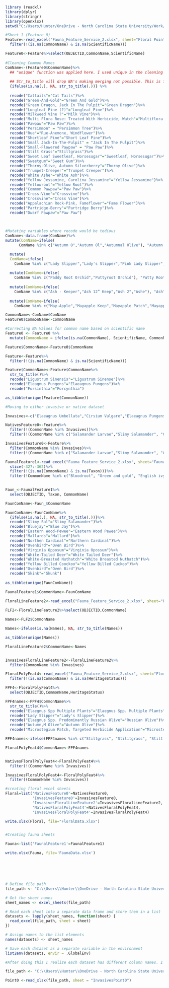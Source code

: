 ```{r}
library (readxl)
library(dplyr)
library(stringr)
library(openxlsx)
setwd("C:/Users/Hunter/OneDrive - North Carolina State University/Work/Third Project")
```


```{r}
#Sheet 1 (Feature_0)
Feature<-read_excel("Fauna_Feature_Service_2.xlsx", sheet="Floral Point Feature_0",col_names=TRUE)%>%
  filter(!(is.na(CommonName) & is.na(ScientificName)))

Feature0<-Feature%>%select(OBJECTID,CommonName,ScientificName)
  
#Cleaning Common Names 
ComName<-(Feature0$CommonName)%>%
  ## "unique" function was applied here. I used unique in the cleaning portion now i will remove it to get every value so i can put the cleaned column back into the dataset
  
  ## Str_to_title will drop NA's making merging not possible. This is fixed by applying {}
  {ifelse(is.na(.), NA, str_to_title(.))} %>% 
  
  recode("Cattails"="Cat Tails")%>%
  recode("Green-And-Gold"="Green And Gold")%>%
  recode("Green Dragon, Jack In The Pulpit"="Green Dragon")%>%
  recode("Longleaf Pine (?)"="Longleaf Pine")%>%
  recode("Milkweed Vine ?"="Milk Vine")%>%
  recode("Multi Flora Rose: Treated With Herbicide, Watch"="Multiflora Rose")%>%
  recode("Pawpaw"="Paw Paw")%>%
  recode("Persimmon" = "Persimmon Tree")%>%
  recode("Rue"="Rue-Anemone, Windflower")%>%
  recode("Shortleaf Pine"="Short Leaf Pine")%>%
  recode("Small Jack-In-The-Pulpit" = "Jack In The Pulpit")%>%
  recode("Small-Flowered Pawpaw" = "Paw Paw")%>%
  recode("Stilt Grass"="Stiltgrass")%>%
  recode("Sweet Leaf Sweetleaf, Horsesugar"="Sweetleaf, Horsesugar")%>%
  recode("Sweetgum"="Sweet Gum")%>%
  recode("Thorny-Olive, Autumn Silverberry"="Thorny Olive")%>%
  recode("Trumpet-Creeper"="Trumpet Creeper")%>%
  recode("White Ashe"="White Ash")%>%
  recode("Yellow Jessamine, Carolina Jessamine"="Yellow Jessamine")%>%
  recode("Yellowroot"="Yellow Root")%>%
  recode("Common Pawpaw"="Paw Paw")%>%
  recode("Cross-Vine"="Crossvine")%>%
  recode("Crossvine"="Cross Vine")%>%
  recode("Appalachian Rock-Pink, Fameflower"="Fame Flower")%>%
  recode("Partridge-Berry"="Partridge Berry")%>%
  recode("Dwarf Pawpaw"="Paw Paw")
  

  
#Mutating variables where recode would be tedious
ComName<-data.frame(ComName)%>%
mutate(ComName=ifelse(
      ComName %in% c("Autumn O","Autumn Ol","Autumnal Olive"), "Autumn Olive",ComName))%>% 

  mutate(
  ComName=ifelse(
    ComName %in% c("Lady Slipper","Lady's Slipper","Pink Lady Slipper","Pink Lady Slipper Orchid","Pink Lady Slippers","Pink Ladyslipper Orchid"), "Pink Lady's Slipper", ComName))%>%
  
  mutate(ComName=ifelse(
    ComName %in% c("Paddy Root Orchid","Puttyroot Orchid"), "Putty Root Orchid", ComName))%>%
  
  mutate(ComName=ifelse(
    ComName %in% c("Ash - Keeper","Ash 12” Keep","Ash 2","Ashe"), "Ash", ComName))%>%
  
  mutate(ComName=ifelse(
    ComName %in% c("May-Apple","Mayapple Keep","Mayapple Patch","Mayapple"), "May Apple", ComName))

CommonName<-ComName$ComName
Feature0$CommonName<-CommonName

#Correcting NA Values for common name based on scientific name
Feature0 <- Feature0 %>%
  mutate(CommonName = ifelse(is.na(CommonName), ScientificName, CommonName))

Feature$CommonName<-Feature0$CommonName

Feature<-Feature%>%
  filter(!(is.na(CommonName) & is.na(ScientificName)))

Feature$CommonName<-Feature$CommonName%>%
  str_to_title()%>%
  recode("Ligustrum Sinensis"="Ligustrum Sinense")%>%
  recode("Eleagnus Pungens"="Elaeagnus Pungens")%>%
  recode("Forsinthia"="Forcynthia")

as_tibble(unique(Feature$CommonName))

#Moving to either invasive or native dataset

Invasives<-c("Elaeagnus Umbellata","Cirsium Vulgare","Elaeagnus Pungens","Artemisia Vulgaris","Mahonia","Ligustrum Sinense","Rosa Multiflora","Ligustrum Japonicum","Wisteria Floribunda","Hydrocotyle Sibthorpioides","Microstegium","Hedera Helix","Mugwort","Albizia","Ailanthus Altissima","Chinese Holly","Parrots Feather","Musk Thistle","Kudzu","Japanese Honeysuckle","Chinese Privet","White Mulberry","Chinese Mahonia","Physostegia Virginiana","English Ivy","Autumn Olive","Wisteria","Russian Olive","Forsinthia","Cryptomeria Japonica","Japanese Holly","Creeping Jenny","Ground Olive","Rununnculus","Indian Strawberry","Mondo Grass","Privet","Japanese Hawksbeard","Stiltgrass","Golden Bamboo","Elaegnus Spp. Multiple Plants","Thorny Olive","Bicolor Lespedeza","Lonicera Maackii","Lonicera Japonicum","Mimosa", "Ground Ivy", "Johnson Grass", "Trifoliolate Orange","Multiflora Rose","Red Tipped Photina")

NativesFeature0<-Feature%>%
  filter(!(CommonName %in% Invasives))%>%
  filter(!(CommonName %in% c("Salamander Larvae","Slimy Salamander", "Chipping Sparrow","Green Tree Frog")))

InvasivesFeature0<-Feature%>%
  filter(CommonName %in% Invasives)%>%
  filter(!(CommonName %in% c("Salamander Larvae","Slimy Salamander", "Chipping Sparrow","Green Tree Frog")))

```


```{r}
FaunalFeature1<-read_excel("Fauna_Feature_Service_2.xlsx", sheet="Faunal Point Feature_1",col_names=TRUE)%>%
  slice(-327:-362)%>%
  filter(!(is.na(CommonName) & is.na(Taxon)))%>%
  filter(!CommonName %in% c("Bloodroot", "Green and gold", "English ivy","Green Ash","Sensitive fern"))

    
Faun_<-FaunalFeature1%>%
  select(OBJECTID, Taxon, CommonName)

FaunComName<-Faun_$CommonName

FaunComName<-FaunComName%>%
  {ifelse(is.na(.), NA, str_to_title(.))}%>%
  recode("Slimy Sal"="Slimy Salamander")%>%
  recode("Bluejay"="Blue Jay")%>%
  recode("Eastern Wood-Pewee"="Eastern Wood Pewee")%>%
  recode("Mallards"="Mallard")%>%
  recode("Northen Cardinal"="Northern Cardinal")%>%
  recode("Ovenbird"="Oven Bird")%>%
  recode("Virginia Opposum"="Virginia Opossum")%>%
  recode("White-Tailed Deer"="White Tailed Deer")%>%
  recode("White-Breasted Nuthatch"="White Breasted Nuthatch")%>%
  recode("Yellow Billed Coockoo"="Yellow Billed Cuckoo")%>%
  recode("Ovenbird"="Oven Bird")%>%
  recode("Skink"="Skunk")
  
as_tibble(unique(FaunComName))

FaunalFeature1$CommonName<-FaunComName
```


```{r}
FloralLineFeature2<-read_excel("Fauna_Feature_Service_2.xlsx", sheet="Floral Line Feature_2",col_names=TRUE)
  
FLF2<-FloralLineFeature2%>%select(OBJECTID,CommonName)

Names<-FLF2$CommonName

Names<-ifelse(is.na(Names), NA, str_to_title(Names))

as_tibble(unique(Names))

FloralLineFeature2$CommonName<-Names


InvasivesFloralLineFeature2<-FloralLineFeature2%>%
  filter(CommonName %in% Invasives)
```


```{r}
FloralPolyFeat4<-read_excel("Fauna_Feature_Service_2.xlsx", sheet="Floral Polygon Feature_4",col_names=TRUE)%>%
  filter(!(is.na(CommonName) & is.na(HeritageStatus)))

FPF4<-FloralPolyFeat4%>%
  select(OBJECTID,CommonName,HeritageStatus)

FPF4names<-FPF4$CommonName%>%
  str_to_title()%>%
  recode("Elaegnus Spp Multiple Plants"="Elaegnus Spp. Multiple Plants")%>%
  recode("Lady Slipper"="Lady's Slipper")%>%
  recode("Elaegnus Spp. Predominantly Russian Olive"="Russian Olive")%>%
  recode("Autumn,M Olive"="Autumn Olive")%>%
  recode("Microstegium Patch, Targeted Herbicide Application"="Microstegium")

FPF4names<-ifelse(FPF4names %in% c("Stiltgrass", "Stilitgrass", "Stilt Grass"), "Stiltgrass", FPF4names)

FloralPolyFeat4$CommonName<-FPF4names


NativesFloralPolyFeat4<-FloralPolyFeat4%>%
  filter(!(CommonName %in% Invasives))

InvasivesFloralPolyFeat4<-FloralPolyFeat4%>%
  filter((CommonName %in% Invasives))

```


```{r}

#creating floral excel sheets
Floral=list('NativesFeature0'=NativesFeature0,
            'InvasivesFeature0'=InvasivesFeature0,
            'InvasivesFloralLineFeature2'=InvasivesFloralLineFeature2,
            'NativesFloralPolyFeat4'=NativesFloralPolyFeat4,
            'InvasivesFloralPolyFeat4'=InvasivesFloralPolyFeat4)

write.xlsx(Floral, file="FloralData.xlsx")


#Creating fauna sheets

Fauna<-list('FaunalFeature1'=FaunalFeature1)

write.xlsx(Fauna, file='FaunaData.xlsx')







```


```{r}
# Define file path
file_path <- "C:\\Users\\Hunter\\OneDrive - North Carolina State University\\Work\\Fourth Project\\To send back\\Invasives.xlsx"

# Get the sheet names
sheet_names <- excel_sheets(file_path)

# Read each sheet into a separate data frame and store them in a list
datasets <- lapply(sheet_names, function(sheet) {
  read_excel(file_path, sheet = sheet)
})

# Assign names to the list elements
names(datasets) <- sheet_names

# Save each dataset as a separate variable in the environment
list2env(datasets, envir = .GlobalEnv)

#After doing this I realize each dataset has different column names. I will proceed to read them in one by one to standerdize the column names
```


```{r}
file_path <- "C:\\Users\\Hunter\\OneDrive - North Carolina State University\\Work\\Fourth Project\\To send back\\Invasives.xlsx"

Point0 <-read_xlsx(file_path, sheet = "InvasivesPoint0")





```











